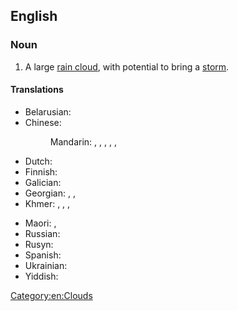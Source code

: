 {{also|stormcloud|storm-cloud}}
==English==

===Noun===
{{en-noun}}

# A large [[rain cloud]], with potential to bring a [[storm]].

====Translations====
{{trans-top|rain cloud with potential to bring a storm}}
* Belarusian: {{t+|be|хма́ра|f}}
* Chinese:
*: Mandarin: {{t|cmn|風暴雲}}, {{t|cmn|风暴云|tr=fēngbàoyún}}, {{t+|cmn|烏雲}}, {{t+|cmn|乌云|tr=wūyún}}, {{t|cmn|黑雲}}, {{t|cmn|黑云|tr=hēiyún}}
* Dutch: {{t|nl|onweerswolk|f}}
* Finnish: {{t|fi|myrskypilvi}}
* Galician: {{t|gl|nubarrón|m}}
* Georgian: {{t|ka|საავდრო ღრუბელი}}, {{t|ka|საწვიმარი ღრუბელი}}, {{t|ka|წვიმის ღრუბელი}}
* Khmer: {{t|km|ជើងខ្យល់}}, {{t+|km|ស្យាម}}, {{t|km|ជលធរ}}, {{t|km|អ័ព្ភសន្និបាត}}
{{trans-mid}}
* Maori: {{t|mi|atiru}}, {{t|mi|paroro }}
* Russian: {{t+|ru|ту́ча|f}}
* Rusyn: {{t|rue|хма́ра|f}}
* Spanish: {{t+|es|nubarrón|m}}
* Ukrainian: {{t|uk|хма́ра|f}}
* Yiddish: {{t|yi|כמאַרע|f}}
{{trans-bottom}}

[[Category:en:Clouds]]